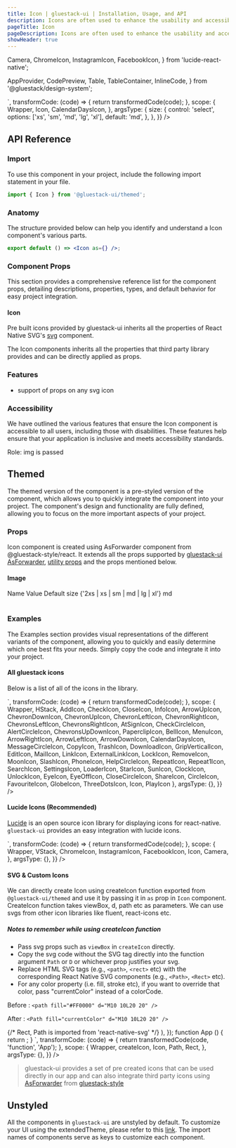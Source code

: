 ```yaml
---
title: Icon | gluestack-ui | Installation, Usage, and API
description: Icons are often used to enhance the usability and accessibility of digital products by providing users with clear and intuitive visual cues. It serves as an intuitive and easily recognizable way to communicate with users.
pageTitle: Icon
pageDescription: Icons are often used to enhance the usability and accessibility of digital products by providing users with clear and intuitive visual cues. It serves as an intuitive and easily recognizable way to communicate with users.
showHeader: true
---
```



<Meta title="components/Media And Icons/Icon" />




  Camera,
  ChromeIcon,
  InstagramIcon,
  FacebookIcon,
} from 'lucide-react-native';

  AppProvider,
  CodePreview,
  Table,
  TableContainer,
  InlineCode,
} from '@gluestack/design-system';


<AppProvider>
  <CodePreview
    showComponentRenderer={true}
    showArgsController={true}
    metaData={{
      code: `
        <Icon as={CalendarDaysIcon}  {...props}/>
      `,
      transformCode: (code) => {
        return transformedCode(code);
      },
      scope: {
        Wrapper,
        Icon,
        CalendarDaysIcon,
      },
      argsType: {
        size: {
          control: 'select',
          options: ['xs', 'sm', 'md', 'lg', 'xl'],
          default: 'md',
        },
      },
    }}
  />
</AppProvider>

<br />

## API Reference

### Import

To use this component in your project, include the following import statement in your file.

```jsx
import { Icon } from '@gluestack-ui/themed';
```

### Anatomy

The structure provided below can help you identify and understand a Icon component's various parts.

```jsx
export default () => <Icon as={} />;
```

### Component Props

This section provides a comprehensive reference list for the component props, detailing descriptions, properties, types, and default behavior for easy project integration.

#### Icon

Pre built icons provided by gluestack-ui inherits all the properties of React Native SVG's [svg](https://github.com/software-mansion/react-native-svg/tree/main/Example) component.

The Icon components inherits all the properties that third party library provides and can be directly applied as props.

### Features

- support of props on any svg icon

### Accessibility

We have outlined the various features that ensure the Icon component is accessible to all users, including those with disabilities. These features help ensure that your application is inclusive and meets accessibility standards.

Role: img is passed

## Themed

The themed version of the component is a pre-styled version of the component, which allows you to quickly integrate the component into your project. The component's design and functionality are fully defined, allowing you to focus on the more important aspects of your project.

### Props

Icon component is created using AsForwarder component from @gluestack-style/react. It extends all the props supported by [gluestack-ui AsForwarder](https://gluestack.io/style/docs/api/as-forwarder), [utility props](/ui/docs/styling/utility-and-sx-props) and the props mentioned below.

#### Image

<AppProvider>
  <TableContainer>
    <Table>
      <Table.THead>
        <Table.TR>
          <Table.TH>
            <Table.TText>Name</Table.TText>
          </Table.TH>
          <Table.TH>
            <Table.TText>Value</Table.TText>
          </Table.TH>
          <Table.TH>
            <Table.TText>Default</Table.TText>
          </Table.TH>
        </Table.TR>
      </Table.THead>
      <Table.TBody>
        <Table.TR>
          <Table.TD>
            <Table.TText>
              <InlineCode>size</InlineCode>
            </Table.TText>
          </Table.TD>
          <Table.TD>
            <Table.TText>{'2xs | xs | sm | md | lg | xl'}</Table.TText>
          </Table.TD>
          <Table.TD>
            <Table.TText>md</Table.TText>
          </Table.TD>
        </Table.TR>
      </Table.TBody>
    </Table>
  </TableContainer>
</AppProvider>

### Examples

The Examples section provides visual representations of the different variants of the component, allowing you to quickly and easily determine which one best fits your needs. Simply copy the code and integrate it into your project.

#### All gluestack icons

Below is a list of all of the icons in the library.

<AppProvider>
  <CodePreview
    showComponentRenderer={true}
    showArgsController={false}
    metaData={{
      code: `
  <HStack w="70%" flexWrap= 'wrap'>
        <Icon as={AddIcon} m="$2" w="$4" h="$4" />
        <Icon as={ArrowLeftIcon} m="$2" w="$4" h="$4" />
        <Icon as={ArrowRightIcon} m="$2" w="$4" h="$4" />
        <Icon as={ArrowUpIcon} m="$2" w="$4" h="$4" />
        <Icon as={ArrowDownIcon} m="$2" w="$4" h="$4" />
        <Icon as={ChevronsLeftIcon} m="$2" w="$4" h="$4" />
        <Icon as={ChevronsRightIcon} m="$2" w="$4" h="$4" />
        <Icon as={ChevronsUpDownIcon} m="$2" w="$4" h="$4" />
        <Icon as={AtSignIcon} m="$2" w="$4" h="$4" />
        <Icon as={PaperclipIcon} m="$2" w="$4" h="$4" />
        <Icon as={BellIcon} m="$2" w="$4" h="$4" />
        <Icon as={CalendarDaysIcon} m="$2" w="$4" h="$4" />
        <Icon as={MessageCircleIcon} m="$2" w="$4" h="$4" />
        <Icon as={CheckIcon} m="$2" w="$4" h="$4" />
        <Icon as={ChevronDownIcon} m="$2" w="$4" h="$4" />
        <Icon as={ChevronUpIcon} m="$2" w="$4" h="$4" />
        <Icon as={ChevronLeftIcon} m="$2" w="$4" h="$4" />
        <Icon as={ChevronRightIcon} m="$2" w="$4" h="$4" />
        <Icon as={CloseIcon} m="$2" w="$4" h="$4" />
        <Icon as={CopyIcon} m="$2" w="$4" h="$4" />
        <Icon as={TrashIcon} m="$2" w="$4" h="$4" />
        <Icon as={DownloadIcon} m="$2" w="$4" h="$4" />
        <Icon as={GripVerticalIcon} m="$2" w="$4" h="$4" />
        <Icon as={EditIcon} m="$2" w="$4" h="$4" />
        <Icon as={MailIcon} m="$2" w="$4" h="$4" />
        <Icon as={ExternalLinkIcon} m="$2" w="$4" h="$4" />
        <Icon as={MenuIcon} m="$2" w="$4" h="$4" />
        <Icon as={InfoIcon} m="$2" w="$4" h="$4" />
        <Icon as={LinkIcon} m="$2" w="$4" h="$4" />
        <Icon as={LockIcon} m="$2" w="$4" h="$4" />
        <Icon as={RemoveIcon} m="$2" w="$4" h="$4" />
        <Icon as={MoonIcon} m="$2" w="$4" h="$4" />
        <Icon as={SlashIcon} m="$2" w="$4" h="$4" />
        <Icon as={CheckCircleIcon} m="$2" w="$4" h="$4" />
        <Icon as={PhoneIcon} m="$2" w="$4" h="$4" />
        <Icon as={HelpCircleIcon} m="$2" w="$4" h="$4" />
        <Icon as={RepeatIcon} m="$2" w="$4" h="$4" />
        <Icon as={Repeat1Icon} m="$2" w="$4" h="$4" />
        <Icon as={SearchIcon} m="$2" w="$4" h="$4" />
        <Icon as={SettingsIcon} m="$2" w="$4" h="$4" />
        <Icon as={LoaderIcon} m="$2" w="$4" h="$4" />
        <Icon as={StarIcon} m="$2" w="$4" h="$4" />
        <Icon as={SunIcon} m="$2" w="$4" h="$4" />
        <Icon as={ClockIcon} m="$2" w="$4" h="$4" />
        <Icon as={UnlockIcon} m="$2" w="$4" h="$4" />
        <Icon as={EyeIcon} m="$2" w="$4" h="$4" />
        <Icon as={EyeOffIcon} m="$2" w="$4" h="$4" />
        <Icon as={AlertCircleIcon} m="$2" w="$4" h="$4" />
        <Icon as={CloseCircleIcon} m="$2" w="$4" h="$4" />
        <Icon as={ShareIcon} m="$2" w="$4" h="$4" />
        <Icon as={CircleIcon} m="$2" w="$4" h="$4" />
        <Icon as={FavouriteIcon} m="$2" w="$4" h="$4" />
        <Icon as={GlobeIcon} m="$2" w="$4" h="$4" />
        <Icon as={ThreeDotsIcon} m="$2" w="$4" h="$4" />
        <Icon as={PlayIcon} m="$2" w="$4" h="$4" />
  </HStack>
`,
      transformCode: (code) => {
        return transformedCode(code);
      },
      scope: {
        Wrapper,
        HStack,
        AddIcon,
        CheckIcon,
        CloseIcon,
        InfoIcon,
        ArrowUpIcon,
        ChevronDownIcon,
        ChevronUpIcon,
        ChevronLeftIcon,
        ChevronRightIcon,
        ChevronsLeftIcon,
        ChevronsRightIcon,
        AtSignIcon,
        CheckCircleIcon,
        AlertCircleIcon,
        ChevronsUpDownIcon,
        PaperclipIcon,
        BellIcon,
        MenuIcon,
        ArrowRightIcon,
        ArrowLeftIcon,
        ArrowDownIcon,
        CalendarDaysIcon,
        MessageCircleIcon,
        CopyIcon,
        TrashIcon,
        DownloadIcon,
        GripVerticalIcon,
        EditIcon,
        MailIcon,
        LinkIcon,
        ExternalLinkIcon,
        LockIcon,
        RemoveIcon,
        MoonIcon,
        SlashIcon,
        PhoneIcon,
        HelpCircleIcon,
        RepeatIcon,
        Repeat1Icon,
        SearchIcon,
        SettingsIcon,
        LoaderIcon,
        StarIcon,
        SunIcon,
        ClockIcon,
        UnlockIcon,
        EyeIcon,
        EyeOffIcon,
        CloseCircleIcon,
        ShareIcon,
        CircleIcon,
        FavouriteIcon,
        GlobeIcon,
        ThreeDotsIcon,
        Icon,
        PlayIcon
      },
      argsType: {},
    }}
/>

</AppProvider>

#### Lucide Icons (Recommended)

[Lucide](https://lucide.dev/docs/lucide-react-native) is an open source icon library for displaying icons for react-native. `gluestack-ui` provides an easy integration with lucide icons.

<AppProvider>
  <CodePreview
    showComponentRenderer={true}
    showArgsController={false}
    metaData={{
      code: `
      <VStack space="md" alignItems='center'>
        <Icon as={Camera} />
        <Icon as={ChromeIcon}  />
        <Icon as={InstagramIcon} />
        <Icon as={FacebookIcon} />
      </VStack>
`,
      transformCode: (code) => {
        return transformedCode(code);
      },
      scope: {
        Wrapper,
        VStack,
        ChromeIcon,
        InstagramIcon,
        FacebookIcon,
        Icon,
        Camera,
      },
      argsType: {},
    }}
  />
</AppProvider>

#### SVG & Custom Icons

We can directly create Icon using createIcon function exported from `@gluestack-ui/themed` and use it by passing it in `as` prop in `Icon` component.
CreateIcon function takes viewBox, d, path etc as parameters. We can use svgs from other icon libraries like fluent, react-icons etc.

##### Notes to remember while using createIcon function

- Pass svg props such as `viewBox` in `createIcon` directly.
- Copy the svg code without the SVG tag directly into the function argument `Path` or `D` or whichever prop justifies your svg.
- Replace HTML SVG tags (e.g., `<path>`, `<rect>` etc) with the corresponding React Native SVG components (e.g., `<Path>`, `<Rect>` etc).
- For any color property (i.e. fill, stroke etc), if you want to override that color, pass "currentColor" instead of a colorCode.

Before :
`<path fill="#FF0000" d="M10 10L20 20" /> `

After :
`<Path fill="currentColor" d="M10 10L20 20" /> `

<AppProvider>
  <CodePreview
    showComponentRenderer={true}
    showArgsController={false}
    metaData={{
      code: `
        const GluestackIcon = createIcon({
          // createIcon function is imported from '@gluestack-ui/themed'
          viewBox: '0 0 32 32',
          path: (
            <>
              {/* Rect, Path is imported from 'react-native-svg' */}
              <Rect width="32" height="32" rx="2" fill="currentColor"/>
              <Path d="M9.5 14.6642L15.9999 9.87633V12.1358L9.5 16.9236V14.6642Z" fill="white"/>
              <Path d="M22.5 14.6642L16.0001 9.87639V12.1359L22.5 16.9237V14.6642Z" fill="white"/>
              <Path d="M9.5 19.8641L15.9999 15.0763V17.3358L9.5 22.1236V19.8641Z" fill="white"/>
              <Path d="M22.5 19.8642L16.0001 15.0764V17.3358L22.5 22.1237V19.8642Z" fill="white"/>
            </>
          ),
        });
      function App () {
        return <Icon as={GluestackIcon} color='black' size='xl'/>;
      }
      `,
      transformCode: (code) => {
        return transformedCode(code, 'function', 'App');
      },
      scope: {
        Wrapper,
        createIcon,
        Icon,
        Path,
        Rect,
      },
      argsType: {},
    }}
  />
</AppProvider>

> gluestack-ui provides a set of pre created icons that can be used directly in our app and can also integrate third party icons using [AsForwarder](/style/docs/api/as-forwarder) from [gluestack-style](/style)

## Unstyled

All the components in `gluestack-ui` are unstyled by default. To customize your UI using the extendedTheme, please refer to this [link](https://gluestack.io/ui/docs/theme-configuration/customizing-theme). The import names of components serve as keys to customize each component.

<!--

### Advanced

We provide in-depth information on how to customize and extend the component's functionality to meet your needs. Below, we describe how to modify the component to suit your requirements.

### Customizing the Icon

We have a function called `createIcon` which can be used to create a custom icon component. This function takes in a configuration object which contains the styled components that you want to use for the icon. You can refer [gluestack.io/style](/style/docs/getting-started/styled) on how to use styled components.

#### Usage

Default styling of all these components can be found in the `./components/core/icon` file. For reference, you can view the [source code](https://github.com/gluestack/gluestack-ui/blob/main/packages/themed/src/components/Icons) of the styled `Icon` components.

```jsx
// import the styles
import { Root } from '../components/core/icon/styled-components';

// import the createIcon function
import { createIcon } from '@gluestack-ui/icon';

// Understanding the API
const Icon = createIcon({
  Root,
});

// Using the icon component
export default () => <Icon />;
```
-->

